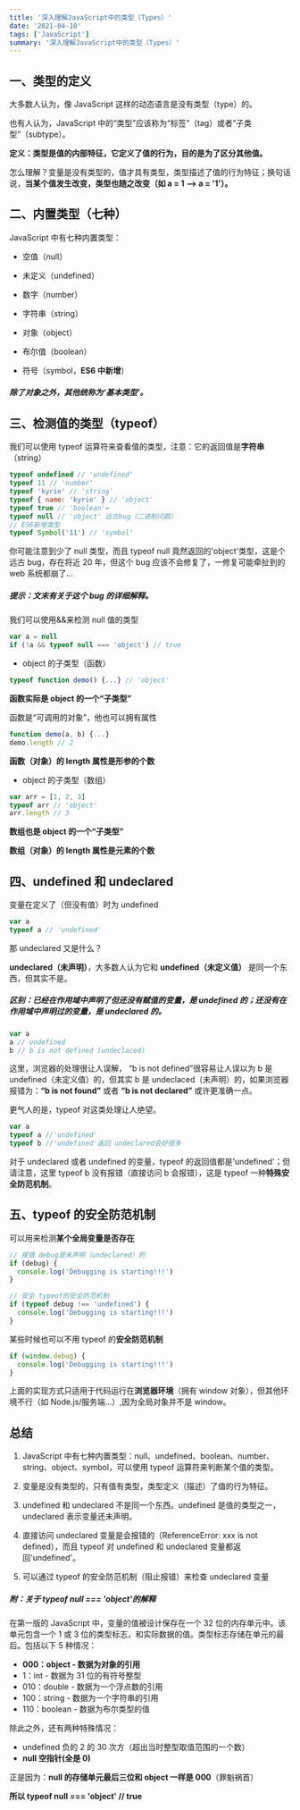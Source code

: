 ```yaml
---
title: '深入理解JavaScript中的类型（Types）'
date: '2021-04-10'
tags: ['JavaScript']
summary: '深入理解JavaScript中的类型（Types）'
---
```


## 一、类型的定义

大多数人认为，像 JavaScript 这样的动态语言是没有类型（type）的。

也有人认为，JavaScript 中的“类型”应该称为“标签”（tag）或者“子类型”（subtype）。

**定义：类型是值的内部特征，它定义了值的行为，目的是为了区分其他值。**

怎么理解？变量是没有类型的，值才具有类型，类型描述了值的行为特征；换句话说，**当某个值发生改变，类型也随之改变（如 a = 1 --> a = '1'）。**

## 二、内置类型（七种）

JavaScript 中有七种内置类型：

- 空值（null）

- 未定义（undefined）

- 数字（number）

- 字符串（string）

- 对象（object）

- 布尔值（boolean）

- 符号（symbol，**ES6 中新增**）

##### 除了对象之外，其他统称为‘基本类型’。

## 三、检测值的类型（typeof）

我们可以使用 typeof 运算符来查看值的类型，注意：它的返回值是**字符串**（string）

```js
typeof undefined // 'undefined'
typeof 11 // 'number'
typeof 'kyrie' // 'string'
typeof { name: 'kyrie' } // 'object'
typeof true // 'boolean'=
typeof null // 'object' 远古bug（二进制问题）
// ES6新增类型
typeof Symbol('11') // 'symbol'
```

你可能注意到少了 null 类型，而且 typeof null 竟然返回的'object'类型，这是个远古 bug，存在将近 20 年，但这个 bug 应该不会修复了，一修复可能牵扯到的 web 系统都崩了...

##### 提示：文末有关于这个 bug 的详细解释。

我们可以使用&&来检测 null 值的类型

```js
var a = null
if (!a && typeof null === 'object') // true
```

- object 的子类型（函数）

```js
typeof function demo() {...} // 'object'
```

**函数实际是 object 的一个“子类型”**

函数是“可调用的对象”，他也可以拥有属性

```js
function demo(a, b) {...}
demo.length // 2
```

**函数（对象）的 length 属性是形参的个数**

- object 的子类型（数组）

```js
var arr = [1, 2, 3]
typeof arr // 'object'
arr.length // 3
```

**数组也是 object 的一个“子类型”**

**数组（对象）的 length 属性是元素的个数**

## 四、undefined 和 undeclared

变量在定义了（但没有值）时为 undefined

```js
var a
typeof a // 'undefined'
```

那 undeclared 又是什么？

**undeclared（未声明）**，大多数人认为它和 **undefined（未定义值）** 是同一个东西，但其实不是。

##### 区别：已经在作用域中声明了但还没有赋值的变量，是 undefined 的；还没有在作用域中声明过的变量，是 undeclared 的。

```js
var a
a // undefined
b // b is not defined (undeclaced)
```

这里，浏览器的处理很让人误解， “b is not defined”很容易让人误以为 b 是 undefined（未定义值）的，但其实 b 是 undeclaced（未声明）的，如果浏览器报错为：**“b is not found”** 或者 **“b is not declared”** 或许更准确一点。

更气人的是，typeof 对这类处理让人绝望。

```js
var a
typeof a //'undefined'
typeof b //'undefined'返回 undeclared会好很多
```

对于 undeclared 或者 undefined 的变量，typeof 的返回值都是'undefined'；但请注意，这里 typeof b 没有报错（直接访问 b 会报错），这是 typeof 一种**特殊安全防范机制**。

## 五、typeof 的安全防范机制

可以用来检测**某个全局变量是否存在**

```js
// 报错 debug是未声明（undeclared）的
if (debug) {
  console.log('Debugging is starting!!!')
}

// 安全 typeof的安全防范机制
if (typeof debug !== 'undefined') {
  console.log('Debugging is starting!!!')
}
```

某些时候也可以不用 typeof 的**安全防范机制**

```js
if (window.debug) {
  console.log('Debugging is starting!!!')
}
```

上面的实现方式只适用于代码运行在**浏览器环境**（拥有 window 对象），但其他环境不行（如 Node.js/服务端...）,因为全局对象并不是 window。

## 总结

1. JavaScript 中有七种内置类型：null、undefined、boolean、number、string、object、symbol，可以使用 typeof 运算符来判断某个值的类型。

2. 变量是没有类型的，只有值有类型，类型定义（描述）了值的行为特征。

3. undefined 和 undeclared 不是同一个东西。undefined 是值的类型之一，undeclared 表示变量还未声明。

4. 直接访问 undeclared 变量是会报错的（ReferenceError: xxx is not defined），而且 typeof 对 undefined 和 undeclared 变量都返回'undefined'。

5. 可以通过 typeof 的安全防范机制（阻止报错）来检查 undeclared 变量

##### 附：关于 typeof null === 'object'的解释

在第一版的 JavaScript 中，变量的值被设计保存在一个 32 位的内存单元中。该单元包含一个 1 或 3 位的类型标志，和实际数据的值。类型标志存储在单元的最后。包括以下 5 种情况：

- **000：object - 数据为对象的引用**
- 1：int - 数据为 31 位的有符号整型
- 010：double - 数据为一个浮点数的引用
- 100：string - 数据为一个字符串的引用
- 110：boolean - 数据为布尔类型的值

除此之外，还有两种特殊情况：

- undefined 负的 2 的 30 次方（超出当时整型取值范围的一个数）
- **null 空指针(全是 0)**

正是因为：**null 的存储单元最后三位和 object 一样是 000**（罪魁祸首）

**所以 typeof null === 'object' // true**
